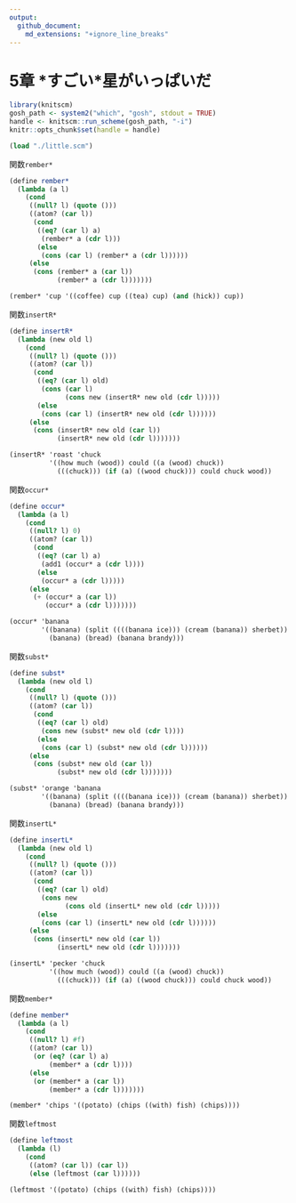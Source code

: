 ```yaml
---
output:
  github_document:
    md_extensions: "+ignore_line_breaks"
---
```


# 5章 \*すごい\*星がいっぱいだ

```r
library(knitscm)
gosh_path <- system2("which", "gosh", stdout = TRUE)
handle <- knitscm::run_scheme(gosh_path, "-i")
knitr::opts_chunk$set(handle = handle)
```

```scm
(load "./little.scm")
```

関数`rember*`

```scm
(define rember*
  (lambda (a l)
    (cond
     ((null? l) (quote ()))
     ((atom? (car l))
      (cond
       ((eq? (car l) a)
        (rember* a (cdr l)))
       (else
        (cons (car l) (rember* a (cdr l))))))
     (else
      (cons (rember* a (car l))
            (rember* a (cdr l)))))))
```

```scm
(rember* 'cup '((coffee) cup ((tea) cup) (and (hick)) cup))
```

関数`insertR*`

```scm
(define insertR*
  (lambda (new old l)
    (cond
     ((null? l) (quote ()))
     ((atom? (car l))
      (cond
       ((eq? (car l) old)
        (cons (car l)
              (cons new (insertR* new old (cdr l)))))
       (else
        (cons (car l) (insertR* new old (cdr l))))))
     (else
      (cons (insertR* new old (car l))
            (insertR* new old (cdr l)))))))
```

```scm
(insertR* 'roast 'chuck
          '((how much (wood)) could ((a (wood) chuck))
            (((chuck))) (if (a) ((wood chuck))) could chuck wood))
```

関数`occur*`

```scm
(define occur*
  (lambda (a l)
    (cond
     ((null? l) 0)
     ((atom? (car l))
      (cond
       ((eq? (car l) a)
        (add1 (occur* a (cdr l))))
       (else
        (occur* a (cdr l)))))
     (else
      (+ (occur* a (car l))
         (occur* a (cdr l)))))))
```

```scm
(occur* 'banana
        '((banana) (split ((((banana ice))) (cream (banana)) sherbet))
          (banana) (bread) (banana brandy)))
```

関数`subst*`

```scm
(define subst*
  (lambda (new old l)
    (cond
     ((null? l) (quote ()))
     ((atom? (car l))
      (cond
       ((eq? (car l) old)
        (cons new (subst* new old (cdr l))))
       (else
        (cons (car l) (subst* new old (cdr l))))))
     (else
      (cons (subst* new old (car l))
            (subst* new old (cdr l)))))))
```

```scm
(subst* 'orange 'banana
        '((banana) (split ((((banana ice))) (cream (banana)) sherbet))
          (banana) (bread) (banana brandy)))
```

関数`insertL*`

```scm
(define insertL*
  (lambda (new old l)
    (cond
     ((null? l) (quote ()))
     ((atom? (car l))
      (cond
       ((eq? (car l) old)
        (cons new
              (cons old (insertL* new old (cdr l)))))
       (else
        (cons (car l) (insertL* new old (cdr l))))))
     (else
      (cons (insertL* new old (car l))
            (insertL* new old (cdr l)))))))
```

```scm
(insertL* 'pecker 'chuck
          '((how much (wood)) could ((a (wood) chuck))
            (((chuck))) (if (a) ((wood chuck))) could chuck wood))
```

関数`member*`

```scm
(define member*
  (lambda (a l)
    (cond
     ((null? l) #f)
     ((atom? (car l))
      (or (eq? (car l) a)
          (member* a (cdr l))))
     (else
      (or (member* a (car l))
          (member* a (cdr l)))))))
```

```scm
(member* 'chips '((potato) (chips ((with) fish) (chips))))
```

関数`leftmost`

```scm
(define leftmost
  (lambda (l)
    (cond
     ((atom? (car l)) (car l))
     (else (leftmost (car l))))))
```

```scm
(leftmost '((potato) (chips ((with) fish) (chips))))
```

